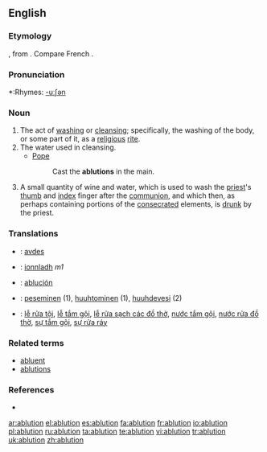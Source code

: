 ==English==

===Etymology===
{{L.}} {{term|ablutio}}, from {{term|abluo|abluō|wash away}}.  Compare French {{term|ablution|lang=fr}}.

===Pronunciation===
*:Rhymes: [[Rhymes:English:-uːʃən|-uːʃən]]
{{rfap}}

===Noun===
{{en-noun}}

# The act of [[washing]] or [[cleansing]]; specifically, the washing of the body, or some part of it, as a [[religious]] [[rite]].
# The water used in cleansing.
#*[[Pope]]
#*:Cast the '''ablutions''' in the main.
# {{context|Roman Catholic Church}} A small quantity of wine and water, which is used to wash the [[priest]]'s [[thumb]] and [[index]] finger after the [[communion]], and which then, as perhaps containing portions of the [[consecrated]] elements, is [[drunk]] by the priest.

===Translations===
{{trans-top|the act of washing or cleansing}}
{{trans-mid}}
{{trans-bottom}}

{{trans-top|the water used in cleansing}}
{{trans-mid}}
{{trans-bottom}}

{{trans-top|(Roman Catholic Church) a small quantity of wine and water}}
{{trans-mid}}
{{trans-bottom}}

{{checktrans-top}}
*{{ttbc|Albanian}}: [[avdes]]
*{{ttbc|Irish}}: [[ionnladh]] ''m1''
*{{ttbc|Spanish}}: [[ablución]]
*{{ttbc|Finnish}}: [[peseminen]] (1), [[huuhtominen]] (1), [[huuhdevesi]] (2)
*{{ttbc|Vietnamese}}: [[lễ rửa tội]], [[lễ tắm gội]], [[lễ rửa sạch các đồ thờ]], [[nước tắm gội]], [[nước rửa đồ thờ]], [[sự tắm gội]], [[sự rửa ráy]]
{{checktrans-bottom}}

===Related terms===
* [[abluent]]
* [[ablutions]]

===References===
*{{R:1913}}

[[ar:ablution]]
[[el:ablution]]
[[es:ablution]]
[[fa:ablution]]
[[fr:ablution]]
[[io:ablution]]
[[pl:ablution]]
[[ru:ablution]]
[[ta:ablution]]
[[te:ablution]]
[[vi:ablution]]
[[tr:ablution]]
[[uk:ablution]]
[[zh:ablution]]